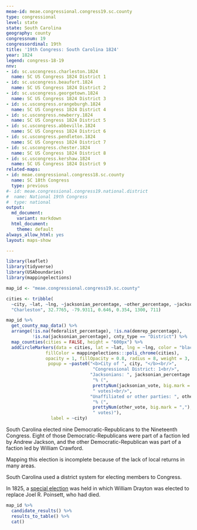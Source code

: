 ```yaml
---
meae-id: meae.congressional.congress19.sc.county
type: congressional
level: state
state: South Carolina
geography: county
congressnum: 19
congressordinal: 19th
title: '19th Congress: South Carolina 1824'
year: 1824
legend: congress-18-19
nnv:
- id: sc.uscongress.charleston.1824
  name: SC US Congress 1824 District 1
- id: sc.uscongress.beaufort.1824
  name: SC US Congress 1824 District 2
- id: sc.uscongress.georgetown.1824
  name: SC US Congress 1824 District 3
- id: sc.uscongress.orangeburgh.1824
  name: SC US Congress 1824 District 4
- id: sc.uscongress.newberry.1824
  name: SC US Congress 1824 District 5
- id: sc.uscongress.abbeville.1824
  name: SC US Congress 1824 District 6
- id: sc.uscongress.pendleton.1824
  name: SC US Congress 1824 District 7
- id: sc.uscongress.chester.1824
  name: SC US Congress 1824 District 8
- id: sc.uscongress.kershaw.1824
  name: SC US Congress 1824 District 9
related-maps:
- id: meae.congressional.congress18.sc.county 
  name: SC 18th Congress
  type: previous
#- id: meae.congressional.congress19.national.district
#  name: National 19th Congress
#  type: national
output:
  md_document:
    variant: markdown
  html_document:
    theme: default
always_allow_html: yes
layout: maps-show

---
```


```r
library(leaflet)
library(tidyverse)
library(USAboundaries)
library(mappingelections)

map_id <- "meae.congressional.congress19.sc.county"

cities <- tribble(
  ~city, ~lat, ~lng, ~jacksonian_percentage, ~other_percentage, ~jacksonian_vote, ~other_vote,
  "Charleston", 32.7765, -79.9311, 0.646, 0.354, 1300, 711)
```

<div class="map">

```r
map_id %>%
  get_county_map_data() %>%
  arrange(!is.na(federalist_percentage), !is.na(demrep_percentage), 
          !is.na(jacksonian_percentage), cnty_type == "District") %>%
  map_counties(cities = FALSE, height = "600px") %>% 
  addCircleMarkers(data = cities, lat = ~lat, lng = ~lng, color = "black",
               fillColor = mappingelections:::poli_chrome(cities),
               opacity = 1, fillOpacity = 0.8, radius = 8, weight = 3,
                popup = ~paste0("<b>City of ", city, "</b><br/>",
                                 "Congressional District: 1<br/>",
                                "Jacksonians: ", jacksonian_percentage * 100,
                                 "% (", 
                                 prettyNum(jacksonian_vote, big.mark = ","),
                                 " votes)<br/>",
                                "Unaffiliated or other parties: ", other_percentage * 100,
                                 "% (", 
                                 prettyNum(other_vote, big.mark = ","),
                                 " votes)"),
                 label = ~city)

```

</div>

South Carolina elected nine Democratic-Republicans to the Nineteenth Congress. Eight of those Democratic-Republicans were part of a faction led by Andrew Jackson, and the other Democratic-Republican was part of a faction led by William Crawford.

Mapping this election is incomplete because of the lack of local returns in many areas.

South Carolina used a district system for electing members to Congress. 

In 1825, a [special election](https://elections.lib.tufts.edu/catalog/tufts:sc.uscongress.special.charleston.1825) was held in which William Drayton was elected to replace Joel R. Poinsett, who had died. 

<div class="results-table">

```r
map_id %>%
  candidate_results() %>%
  results_to_table() %>%
  cat()
```

</div>
